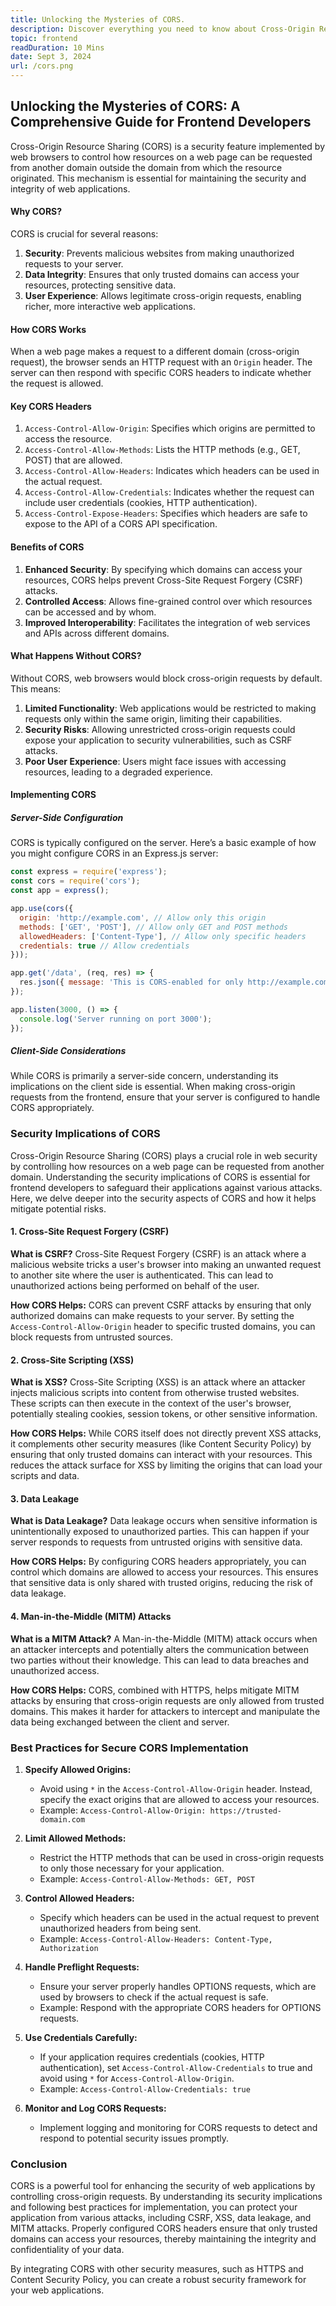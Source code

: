 ```yaml
---
title: Unlocking the Mysteries of CORS.
description: Discover everything you need to know about Cross-Origin Resource Sharing (CORS) in frontend development.
topic: frontend
readDuration: 10 Mins
date: Sept 3, 2024
url: /cors.png
---
```


## **Unlocking the Mysteries of CORS: A Comprehensive Guide for Frontend Developers**

Cross-Origin Resource Sharing (CORS) is a security feature implemented by web browsers to control how resources on a web page can be requested from another domain outside the domain from which the resource originated. This mechanism is essential for maintaining the security and integrity of web applications.

#### **Why CORS?**

CORS is crucial for several reasons:

1. **Security**: Prevents malicious websites from making unauthorized requests to your server.
2. **Data Integrity**: Ensures that only trusted domains can access your resources, protecting sensitive data.
3. **User Experience**: Allows legitimate cross-origin requests, enabling richer, more interactive web applications.

#### **How CORS Works**

When a web page makes a request to a different domain (cross-origin request), the browser sends an HTTP request with an `Origin` header. The server can then respond with specific CORS headers to indicate whether the request is allowed.

#### **Key CORS Headers**

1. `Access-Control-Allow-Origin`: Specifies which origins are permitted to access the resource.
2. `Access-Control-Allow-Methods`: Lists the HTTP methods (e.g., GET, POST) that are allowed.
3. `Access-Control-Allow-Headers`: Indicates which headers can be used in the actual request.
4. `Access-Control-Allow-Credentials`: Indicates whether the request can include user credentials (cookies, HTTP authentication).
5. `Access-Control-Expose-Headers`: Specifies which headers are safe to expose to the API of a CORS API specification.

#### **Benefits of CORS**

1. **Enhanced Security**: By specifying which domains can access your resources, CORS helps prevent Cross-Site Request Forgery (CSRF) attacks.
2. **Controlled Access**: Allows fine-grained control over which resources can be accessed and by whom.
3. **Improved Interoperability**: Facilitates the integration of web services and APIs across different domains.

#### **What Happens Without CORS?**

Without CORS, web browsers would block cross-origin requests by default. This means:

1. **Limited Functionality**: Web applications would be restricted to making requests only within the same origin, limiting their capabilities.
2. **Security Risks**: Allowing unrestricted cross-origin requests could expose your application to security vulnerabilities, such as CSRF attacks.
3. **Poor User Experience**: Users might face issues with accessing resources, leading to a degraded experience.

#### **Implementing CORS**

##### **Server-Side Configuration**

CORS is typically configured on the server. Here’s a basic example of how you might configure CORS in an Express.js server:

```js
const express = require('express');
const cors = require('cors');
const app = express();

app.use(cors({
  origin: 'http://example.com', // Allow only this origin
  methods: ['GET', 'POST'], // Allow only GET and POST methods
  allowedHeaders: ['Content-Type'], // Allow only specific headers
  credentials: true // Allow credentials
}));

app.get('/data', (req, res) => {
  res.json({ message: 'This is CORS-enabled for only http://example.com' });
});

app.listen(3000, () => {
  console.log('Server running on port 3000');
});
```

##### **Client-Side Considerations**

While CORS is primarily a server-side concern, understanding its implications on the client side is essential. When making cross-origin requests from the frontend, ensure that your server is configured to handle CORS appropriately.

### **Security Implications of CORS**

Cross-Origin Resource Sharing (CORS) plays a crucial role in web security by controlling how resources on a web page can be requested from another domain. Understanding the security implications of CORS is essential for frontend developers to safeguard their applications against various attacks. Here, we delve deeper into the security aspects of CORS and how it helps mitigate potential risks.

#### **1. Cross-Site Request Forgery (CSRF)**

**What is CSRF?** Cross-Site Request Forgery (CSRF) is an attack where a malicious website tricks a user's browser into making an unwanted request to another site where the user is authenticated. This can lead to unauthorized actions being performed on behalf of the user.

**How CORS Helps:** CORS can prevent CSRF attacks by ensuring that only authorized domains can make requests to your server. By setting the `Access-Control-Allow-Origin` header to specific trusted domains, you can block requests from untrusted sources.

#### **2. Cross-Site Scripting (XSS)**

**What is XSS?** Cross-Site Scripting (XSS) is an attack where an attacker injects malicious scripts into content from otherwise trusted websites. These scripts can then execute in the context of the user's browser, potentially stealing cookies, session tokens, or other sensitive information.

**How CORS Helps:** While CORS itself does not directly prevent XSS attacks, it complements other security measures (like Content Security Policy) by ensuring that only trusted domains can interact with your resources. This reduces the attack surface for XSS by limiting the origins that can load your scripts and data.

#### **3. Data Leakage**

**What is Data Leakage?** Data leakage occurs when sensitive information is unintentionally exposed to unauthorized parties. This can happen if your server responds to requests from untrusted origins with sensitive data.

**How CORS Helps:** By configuring CORS headers appropriately, you can control which domains are allowed to access your resources. This ensures that sensitive data is only shared with trusted origins, reducing the risk of data leakage.

#### **4. Man-in-the-Middle (MITM) Attacks**

**What is a MITM Attack?** A Man-in-the-Middle (MITM) attack occurs when an attacker intercepts and potentially alters the communication between two parties without their knowledge. This can lead to data breaches and unauthorized access.

**How CORS Helps:** CORS, combined with HTTPS, helps mitigate MITM attacks by ensuring that cross-origin requests are only allowed from trusted domains. This makes it harder for attackers to intercept and manipulate the data being exchanged between the client and server.

### **Best Practices for Secure CORS Implementation**

1. **Specify Allowed Origins:**

   - Avoid using `*` in the `Access-Control-Allow-Origin` header. Instead, specify the exact origins that are allowed to access your resources.
   - Example: `Access-Control-Allow-Origin: https://trusted-domain.com`

2. **Limit Allowed Methods:**

   - Restrict the HTTP methods that can be used in cross-origin requests to only those necessary for your application.
   - Example: `Access-Control-Allow-Methods: GET, POST`

3. **Control Allowed Headers:**

   - Specify which headers can be used in the actual request to prevent unauthorized headers from being sent.
   - Example: `Access-Control-Allow-Headers: Content-Type, Authorization`

4. **Handle Preflight Requests:**

   - Ensure your server properly handles OPTIONS requests, which are used by browsers to check if the actual request is safe.
   - Example: Respond with the appropriate CORS headers for OPTIONS requests.

5. **Use Credentials Carefully:**

   - If your application requires credentials (cookies, HTTP authentication), set `Access-Control-Allow-Credentials` to true and avoid using `*` for `Access-Control-Allow-Origin`.
   - Example: `Access-Control-Allow-Credentials: true`

6. **Monitor and Log CORS Requests:**

   - Implement logging and monitoring for CORS requests to detect and respond to potential security issues promptly.

### **Conclusion**

CORS is a powerful tool for enhancing the security of web applications by controlling cross-origin requests. By understanding its security implications and following best practices for implementation, you can protect your application from various attacks, including CSRF, XSS, data leakage, and MITM attacks. Properly configured CORS headers ensure that only trusted domains can access your resources, thereby maintaining the integrity and confidentiality of your data.

By integrating CORS with other security measures, such as HTTPS and Content Security Policy, you can create a robust security framework for your web applications.
